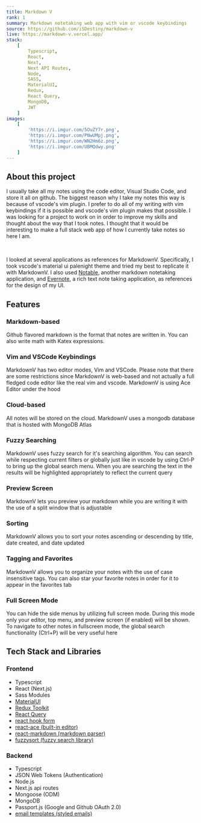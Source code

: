 ```yaml
---
title: Markdown V
rank: 1
summary: Markdown notetaking web app with vim or vscode keybindings
source: https://github.com/iSDestiny/markdown-v
live: https://markdown-v.vercel.app/
stack:
    [
        Typescript,
        React,
        Next,
        Next API Routes,
        Node,
        SASS,
        MaterialUI,
        Redux,
        React Query,
        MongoDB,
        JWT
    ]
images:
    [
        'https://i.imgur.com/5OuZY7r.png',
        'https://i.imgur.com/PNwUMpj.png',
        'https://i.imgur.com/WN2Hm6z.png',
        'https://i.imgur.com/UBMQdwy.png'
    ]
---
```


## About this project

I usually take all my notes using the code editor, Visual Studio Code, and store it all on github.
The biggest reason why I take my notes this way is because of vscode's vim plugin. I prefer to do
all of my writing with vim keybindings if it is possible and vscode's vim plugin makes that possible.
I was looking for a project to work on in order to improve my skills and thought about the way that
I took notes. I thought that it would be interesting to make a full stack web app of how I currently take
notes so here I am.

<br />

I looked at several applications as references for MarkdownV. Specifically, I took vscode's material ui
palenight theme and tried my best to replicate it with MarkdownV. I also used [Notable](https://notable.app/), another markdown
notetaking application, and [Evernote](https://evernote.com/), a rich text note taking application, as references for the design
of my UI.

## Features

### Markdown-based

Github flavored markdown is the format that notes are written in. You can also write math with Katex expressions.

### Vim and VSCode Keybindings

MarkdownV has two editor modes, Vim and VSCode. Please note that there are some restrictions since MarkdownV is web-based and not actually a full fledged code editor like the real vim and vscode. MarkdownV is using Ace Editor under the hood

### Cloud-based

All notes will be stored on the cloud. MarkdownV uses a mongodb database that is hosted with MongoDB Atlas

### Fuzzy Searching

MarkdownV uses fuzzy search for it's searching algorithm. You can search while respecting current filters or globally just like in vscode by using Ctrl-P to bring up the global search menu. When you are searching the text in the results will be highlighted appropriately to reflect the current query

### Preview Screen

MarkdownV lets you preview your markdown while you are writing it with the use of a split window that is adjustable

### Sorting

MarkdownV allows you to sort your notes ascending or descending by title, date created, and date updated

### Tagging and Favorites

MarkdownV allows you to organize your notes with the use of case insensitive tags. You can also star your favorite notes in order for it to appear in the favorites tab

### Full Screen Mode

You can hide the side menus by utilizing full screen mode. During this mode only your editor, top menu, and preview screen (if enabled) will be shown. To navigate to other notes in fullscreen mode, the global search functionality (Ctrl+P) will be very useful here

## Tech Stack and Libraries

### Frontend

-   Typescript
-   React (Next.js)
-   Sass Modules
-   [MaterialUI](https://material-ui.com/)
-   [Redux Toolkit](https://redux-toolkit.js.org/)
-   [React Query](https://react-query.tanstack.com/)
-   [react hook form](https://react-hook-form.com/)
-   [react-ace (built-in editor)](https://github.com/securingsincity/react-ace)
-   [react-markdown (markdown parser)](https://github.com/remarkjs/react-markdown)
-   [fuzzysort (fuzzy search library)](https://github.com/farzher/fuzzysort)

### Backend

-   Typescript
-   JSON Web Tokens (Authentication)
-   Node.js
-   Next.js api routes
-   Mongoose (ODM)
-   MongoDB
-   Passport.js (Google and Github OAuth 2.0)
-   [email templates (styled emails)](https://www.npmjs.com/package/email-templates#cache-pug-templates)
